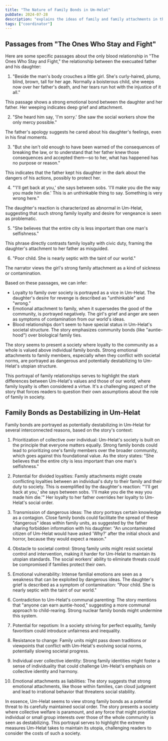 ```yaml
---
title: "The Nature of Family Bonds in Um-Helat"
pubDate: 2024-07-28
description: "explains the ideas of family and family attachments in the society of Um-Helat"
tags: ["coordinator"]
---
```


## Passages from "The Ones Who Stay and Fight"

Here are some specific passages about the only blood relationship in "The Ones Who Stay and Fight," the relationship between the execuated father and his daughter:

1. "Beside the man's body crouches a little girl. She's curly-haired, plump, blind, brown, tall for her age. Normally a boisterous child, she weeps now over her father's death, and her tears run hot with the injustice of it all."

This passage shows a strong emotional bond between the daughter and her father. Her weeping indicates deep grief and attachment.

2. "She heard him say, 'I'm sorry.' She saw the social workers show the only mercy possible."

The father's apology suggests he cared about his daughter's feelings, even in his final moments.

3. "But she isn't old enough to have been warned of the consequences of breaking the law, or to understand that her father knew those consequences and accepted them—so to her, what has happened has no purpose or reason."

This indicates that the father kept his daughter in the dark about the dangers of his actions, possibly to protect her.

4. "'I'll get back at you,' she says between sobs. 'I'll make you die the way you made him die.' This is an unthinkable thing to say. Something is very wrong here."

The daughter's reaction is characterized as abnormal in Um-Helat, suggesting that such strong family loyalty and desire for vengeance is seen as problematic.

5. "She believes that the entire city is less important than one man's selfishness."

This phrase directly contrasts family loyalty with civic duty, framing the daughter's attachment to her father as misguided.

6. "Poor child. She is nearly septic with the taint of our world."

The narrator views the girl's strong family attachment as a kind of sickness or contamination.

Based on these passages, we can infer:

- Loyalty to family over society is portrayed as a vice in Um-Helat. The daughter's desire for revenge is described as "unthinkable" and "wrong."
- Emotional attachment to family, when it supersedes the good of the community, is portrayed negatively. The girl's grief and anger are seen as symptoms of contamination from our world's ideas.
- Blood relationships don't seem to have special status in Um-Helat's societal structure. The story emphasizes community bonds (like "auntie-hood") over biological family ties.

The story seems to present a society where loyalty to the community as a whole is valued above individual family bonds. Strong emotional attachments to family members, especially when they conflict with societal norms, are portrayed as dangerous and potentially destabilizing to Um-Helat's utopian structure.

This portrayal of family relationships serves to highlight the stark differences between Um-Helat's values and those of our world, where family loyalty is often considered a virtue. It's a challenging aspect of the story that forces readers to question their own assumptions about the role of family in society.

## Family Bonds as Destabilizing in Um-Helat

Family bonds are portrayed as potentially destabilizing in Um-Helat for several interconnected reasons, based on the story's context:

1. Prioritization of collective over individual: 
Um-Helat's society is built on the principle that everyone matters equally. Strong family bonds could lead to prioritizing one's family members over the broader community, which goes against this foundational value. As the story states: "She believes that the entire city is less important than one man's selfishness."

2. Potential for divided loyalties:
Family attachments might create conflicting loyalties between an individual's duty to their family and their duty to society. This is exemplified by the daughter's reaction: "'I'll get back at you,' she says between sobs. 'I'll make you die the way you made him die.'" Her loyalty to her father overrides her loyalty to Um-Helat's social order.

3. Transmission of dangerous ideas:
The story portrays certain knowledge as a contagion. Close family bonds could facilitate the spread of these "dangerous" ideas within family units, as suggested by the father sharing forbidden information with his daughter: "An uncontaminated citizen of Um-Helat would have asked 'Why?' after the initial shock and horror, because they would expect a reason."

4. Obstacle to societal control:
Strong family units might resist societal control and intervention, making it harder for Um-Helat to maintain its utopian standards. The social workers' ability to eliminate threats could be compromised if families protect their own.

5. Emotional vulnerability:
Intense familial emotions are seen as a weakness that can be exploited by dangerous ideas. The daughter's grief is described as a symptom of contamination: "Poor child. She is nearly septic with the taint of our world."

6. Contradiction to Um-Helat's communal parenting:
The story mentions that "anyone can earn auntie-hood," suggesting a more communal approach to child-rearing. Strong nuclear family bonds might undermine this system.

7. Potential for nepotism:
In a society striving for perfect equality, family favoritism could introduce unfairness and inequality.

8. Resistance to change:
Family units might pass down traditions or viewpoints that conflict with Um-Helat's evolving social norms, potentially slowing societal progress.

9. Individual over collective identity:
Strong family identities might foster a sense of individuality that could challenge Um-Helat's emphasis on collective identity and harmony.

10. Emotional attachments as liabilities:
The story suggests that strong emotional attachments, like those within families, can cloud judgment and lead to irrational behavior that threatens social stability.

In essence, Um-Helat seems to view strong family bonds as a potential threat to its carefully maintained social order. The story presents a society where collective welfare is paramount, and any force that might prioritize individual or small group interests over those of the whole community is seen as destabilizing. This portrayal serves to highlight the extreme measures Um-Helat takes to maintain its utopia, challenging readers to consider the costs of such a society.
